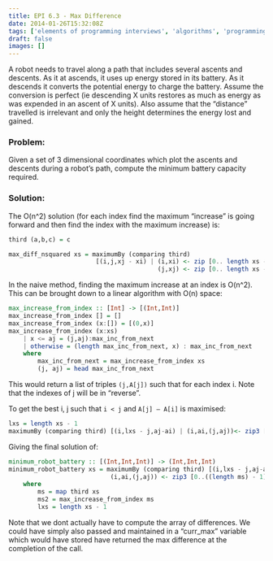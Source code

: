 ```yaml
---
title: EPI 6.3 - Max Difference
date: 2014-01-26T15:32:08Z
tags: ['elements of programming interviews', 'algorithms', 'programming', 'max difference']
draft: false
images: []
---
```


A robot needs to travel along a path that includes several ascents and descents.  As it at ascends, it uses up energy stored in its battery.  As it descends it converts the potential energy to charge the battery.  Assume the conversion is perfect (ie descending X units restores as much as energy as was expended in an ascent of X units).  Also assume that the “distance” travelled is irrelevant and only the height determines the energy lost and gained.


###  Problem:

Given a set of 3 dimensional coordinates which plot the ascents and descents during a robot’s path, compute the minimum battery capacity required.


### Solution:

The O(n^2) solution (for each index find the maximum “increase” is going forward and then find the index with the maximum increase) is:


```haskell showLineNumbers
third (a,b,c) = c

max_diff_nsquared xs = maximumBy (comparing third) 
                        [(i,j,xj - xi) | (i,xi) <- zip [0.. length xs - 1] xs, 
                                         (j,xj) <- zip [0.. length xs - 1] xs, i < j]
```

In the naive method, finding the maximum increase at an index is O(n^2). This can be brought down to a linear algorithm with O(n) space:

```haskell showLineNumbers
max_increase_from_index :: [Int] -> [(Int,Int)]
max_increase_from_index [] = []
max_increase_from_index (x:[]) = [(0,x)]
max_increase_from_index (x:xs)
    | x <= aj = (j,aj):max_inc_from_next
    | otherwise = (length max_inc_from_next, x) : max_inc_from_next
    where 
        max_inc_from_next = max_increase_from_index xs
        (j, aj) = head max_inc_from_next
```

This would return a list of triples `(j,A[j])` such that for each index i. Note that the indexes of j will be in “reverse”.

To get the best i, j such that `i < j` and `A[j] – A[i]` is maximised:


```haskell showLineNumbers
lxs = length xs - 1
maximumBy (comparing third) [(i,lxs - j,aj-ai) | (i,ai,(j,aj))<- zip3 [0..((length ms) - 1)] ms ms2]
```

Giving the final solution of:

```haskell showLineNumbers
minimum_robot_battery :: [(Int,Int,Int)] -> (Int,Int,Int)
minimum_robot_battery xs = maximumBy (comparing third) [(i,lxs - j,aj-ai) | 
                            (i,ai,(j,aj)) <- zip3 [0..((length ms) - 1)] ms ms2]
    where 
        ms = map third xs
        ms2 = max_increase_from_index ms
        lxs = length xs - 1
```

Note that we dont actually have to compute the array of differences. We could have simply also passed and maintained in a “curr_max” variable which would have stored have returned the max difference at the completion of the call.
